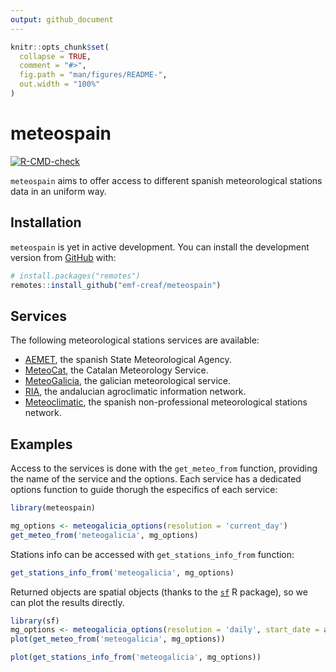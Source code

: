 ```yaml
---
output: github_document
---
```


<!-- README.md is generated from README.Rmd. Please edit that file -->

```r
knitr::opts_chunk$set(
  collapse = TRUE,
  comment = "#>",
  fig.path = "man/figures/README-",
  out.width = "100%"
)
```

# meteospain

<!-- badges: start -->
[![R-CMD-check](https://github.com/emf-creaf/meteospain/workflows/R-CMD-check/badge.svg)](https://github.com/emf-creaf/meteospain/actions)
<!-- badges: end -->

`meteospain` aims to offer access to different spanish meteorological stations data in an uniform way.

## Installation

`meteospain` is yet in active development. You can install the development version from
[GitHub](https://github.com/) with:

``` r
# install.packages("remotes")
remotes::install_github("emf-creaf/meteospain")
```

## Services

The following meteorological stations services are available:

  - [AEMET](http://www.aemet.es/en/portada), the spanish State Meteorological Agency.
  - [MeteoCat](https://meteo.cat), the Catalan Meteorology Service.
  - [MeteoGalicia](https://www.meteogalicia.gal/web/inicio.action), the galician meteorological service.
  - [RIA](https://www.juntadeandalucia.es/agriculturaypesca/ifapa/riaweb/web/), the andalucian agroclimatic
  information network.
  - [Meteoclimatic](https://www.meteoclimatic.net/), the spanish non-professional meteorological stations 
  network.


## Examples

Access to the services is done with the `get_meteo_from` function, providing the name of the service and
the options. Each service has a dedicated options function to guide thorugh the especifics of each service:

```r
library(meteospain)

mg_options <- meteogalicia_options(resolution = 'current_day')
get_meteo_from('meteogalicia', mg_options)
```

Stations info can be accessed with `get_stations_info_from` function:

```r
get_stations_info_from('meteogalicia', mg_options)
```

Returned objects are spatial objects (thanks to the [`sf`](https://r-spatial.github.io/sf/) R package), so we
can plot the results directly.

```r
library(sf)
mg_options <- meteogalicia_options(resolution = 'daily', start_date = as.Date('2021-04-25'))
plot(get_meteo_from('meteogalicia', mg_options))

plot(get_stations_info_from('meteogalicia', mg_options))
```
